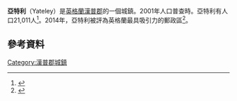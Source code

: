 {{Infobox UK place
|country = 英格蘭
|latitude = 51.33333
|longitude = -0.83871
|official_name = Yateley
|label_position = bottom
|population = 20,214 
|population_ref = (2009)
|civil_parish = Yateley
|shire_county = [[漢普郡|漢普郡]] 
|region = 東南英格蘭
|post_town = YATELEY
|postcode_district = GU46, GU17 (part) 
|postcode_area = GU 
|dial_code = 01252 01276 (part)
|os_grid_reference = SU8160
}}

'''亞特利'''（Yateley）是[[英格蘭|英格蘭]][[漢普郡|漢普郡]]的一個城鎮。2001年人口普查時。亞特利有人口21,011人<ref name="Ref2">{{cite web|url=http://www.statistics.gov.uk/census2001/aldershot_urban_area.asp|title=2011 Census - ONS|work=statistics.gov.uk|accessdate=8 January 2016|archive-date=2011-06-29|archive-url=https://web.archive.org/web/20110629100739/http://www.statistics.gov.uk/census2001/aldershot_urban_area.asp|dead-url=no}}</ref>。2014年，亞特利被評為英格蘭最具吸引力的郵政區<ref>{{cite web|title=UK's 'most desirable' postcodes revealed|url=https://www.bbc.co.uk/news/business-28918709|work=BBC News|access-date=2021-06-01|archive-date=2020-11-25|archive-url=https://web.archive.org/web/20201125033307/https://www.bbc.co.uk/news/business-28918709}}</ref>。
== 參考資料 ==
{{reflist}}

[[Category:漢普郡城鎮|Category:漢普郡城鎮]]